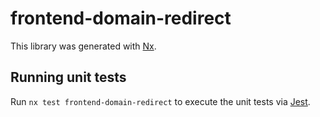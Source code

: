 # frontend-domain-redirect

This library was generated with [Nx](https://nx.dev).

## Running unit tests

Run `nx test frontend-domain-redirect` to execute the unit tests via [Jest](https://jestjs.io).
